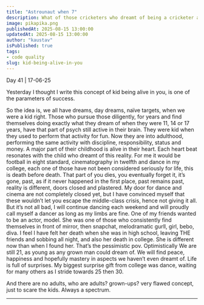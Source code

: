 ```yaml
---
title: "Astrounaut when 7"
description: What of those cricketers who dreamt of being a cricketer at 3.
image: pikapika.png
publishedAt: 2025-08-15 13:00:00
updatedAt: 2025-08-15 13:00:00
author: "kaustav"
isPublished: true
tags: 
- code quality
slug: kid-being-alive-in-you
---
```




Day 41 | 17-06-25

Yesterday I thought I write this concept of kid being alive in you, is one of the parameters of success.

So the idea is, we all have dreams, day dreams, naïve targets, when we were a kid right.
Those who pursue those diligently, for years and find themselves doing exactly what they dream of when they were 11, 14 or 17 years, have that part of psych still active in their brain. They were kid when they used to perform that activity for fun. Now they are into adulthood, performing the same activity with discipline, responsibility, status and money. A major part of their childhood is alive in their heart. Each heart beat resonates with the child who dreamt of this reality.
For me it would be football in eight standard, cinematography in twelfth and dance in my college, each one of those have not been considered seriously for life, this is death before death. That part of you dies, you eventually forget it, it’s gone, past, as if it never happened in the first place, past remains past, reality is different, doors closed and plastered.
My door for dance and cinema are not completely closed yet, but I have convinced myself that these wouldn’t let you escape the middle-class crisis, hence not giving it all. But it’s not all bad, I will continue dancing each weekend and will proudly call myself a dancer as long as my limbs are fine.
One of my friends wanted to be an actor, model. She was one of those who consistently find themselves in front of mirror, then snapchat, melodramatic gurll, girl, bebo, diva. I feel I have felt her death when she was in high school, leaving THE friends and sobbing all night, and also her death in college. She is different now than when I found her. 
That’s the pessimistic pov.
Optimistically 
We are still 21, as young as any grown man could dream of. We will find peace, happiness and hopefully mastery in aspects we haven’t even dreamt of. Life is full of surprises. My biggest surprise gift from college was dance, waiting for many others as I stride towards 25 then 30. 

And there are no adults, who are adults? grown-ups? very flawed concept, just to scare the kids.
Always a spectrum. 



---


